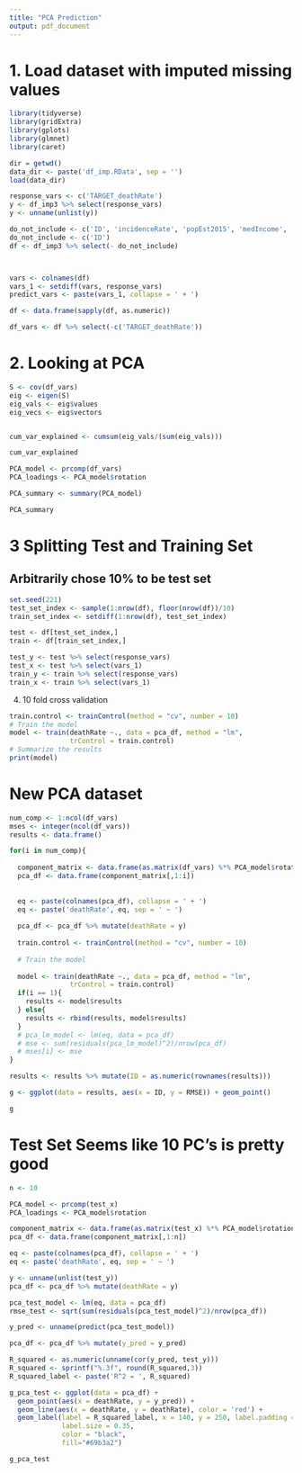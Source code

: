 ```yaml
---
title: "PCA Prediction"
output: pdf_document
---
```


# 1. Load dataset with imputed missing values

```r
library(tidyverse)
library(gridExtra)
library(gplots)
library(glmnet)
library(caret)

dir = getwd()
data_dir <- paste('df_imp.RData', sep = '')
load(data_dir)

response_vars <- c('TARGET_deathRate')
y <- df_imp3 %>% select(response_vars)
y <- unname(unlist(y))

do_not_include <- c('ID', 'incidenceRate', 'popEst2015', 'medIncome', 'avgAnnCount')
do_not_include <- c('ID')
df <- df_imp3 %>% select(- do_not_include)



vars <- colnames(df)
vars_1 <- setdiff(vars, response_vars)
predict_vars <- paste(vars_1, collapse = ' + ')

df <- data.frame(sapply(df, as.numeric))

df_vars <- df %>% select(-c('TARGET_deathRate'))
```

# 2. Looking at PCA

```r
S <- cov(df_vars)
eig <- eigen(S)
eig_vals <- eig$values
eig_vecs <- eig$vectors


cum_var_explained <- cumsum(eig_vals/(sum(eig_vals)))

cum_var_explained
```

```r
PCA_model <- prcomp(df_vars)
PCA_loadings <- PCA_model$rotation
```

```r
PCA_summary <- summary(PCA_model)

PCA_summary
```


# 3 Splitting Test and Training Set

## Arbitrarily chose 10% to be test set

```r
set.seed(221)
test_set_index <- sample(1:nrow(df), floor(nrow(df))/10)
train_set_index <- setdiff(1:nrow(df), test_set_index)

test <- df[test_set_index,]
train <- df[train_set_index,]

test_y <- test %>% select(response_vars)
test_x <- test %>% select(vars_1)
train_y <- train %>% select(response_vars)
train_x <- train %>% select(vars_1)
```

4. 10 fold cross validation

```r
train.control <- trainControl(method = "cv", number = 10)
# Train the model
model <- train(deathRate ~., data = pca_df, method = "lm",
               trControl = train.control)
# Summarize the results
print(model)
```

# New PCA dataset

```r
num_comp <- 1:ncol(df_vars)
mses <- integer(ncol(df_vars))
results <- data.frame()

for(i in num_comp){
  
  component_matrix <- data.frame(as.matrix(df_vars) %*% PCA_model$rotation)
  pca_df <- data.frame(component_matrix[,1:i])
  
  
  eq <- paste(colnames(pca_df), collapse = ' + ')
  eq <- paste('deathRate', eq, sep = ' ~ ')
  
  pca_df <- pca_df %>% mutate(deathRate = y)
  
  train.control <- trainControl(method = "cv", number = 10)
  
  # Train the model
  
  model <- train(deathRate ~., data = pca_df, method = "lm",
               trControl = train.control)
  if(i == 1){
    results <- model$results
  } else{
    results <- rbind(results, model$results)
  }
  # pca_lm_model <- lm(eq, data = pca_df)
  # mse <- sum(residuals(pca_lm_model)^2)/nrow(pca_df)
  # mses[i] <- mse
}

results <- results %>% mutate(ID = as.numeric(rownames(results)))

g <- ggplot(data = results, aes(x = ID, y = RMSE)) + geom_point()

g

```

# Test Set Seems like 10 PC's is pretty good

```r
n <- 10

PCA_model <- prcomp(test_x)
PCA_loadings <- PCA_model$rotation

component_matrix <- data.frame(as.matrix(test_x) %*% PCA_model$rotation)
pca_df <- data.frame(component_matrix[,1:n])

eq <- paste(colnames(pca_df), collapse = ' + ')
eq <- paste('deathRate', eq, sep = ' ~ ')

y <- unname(unlist(test_y))
pca_df <- pca_df %>% mutate(deathRate = y)

pca_test_model <- lm(eq, data = pca_df)
rmse_test <- sqrt(sum(residuals(pca_test_model)^2)/nrow(pca_df))

y_pred <- unname(predict(pca_test_model))

pca_df <- pca_df %>% mutate(y_pred = y_pred)

R_squared <- as.numeric(unname(cor(y_pred, test_y)))
R_squared <- sprintf("%.3f", round(R_squared,3))
R_squared_label <- paste('R^2 = ', R_squared)

g_pca_test <- ggplot(data = pca_df) + 
  geom_point(aes(x = deathRate, y = y_pred)) + 
  geom_line(aes(x = deathRate, y = deathRate), color = 'red') + 
  geom_label(label = R_squared_label, x = 140, y = 250, label.padding = unit(0.55, "lines"), 
             label.size = 0.35,
             color = "black",
             fill="#69b3a2")

g_pca_test

```





